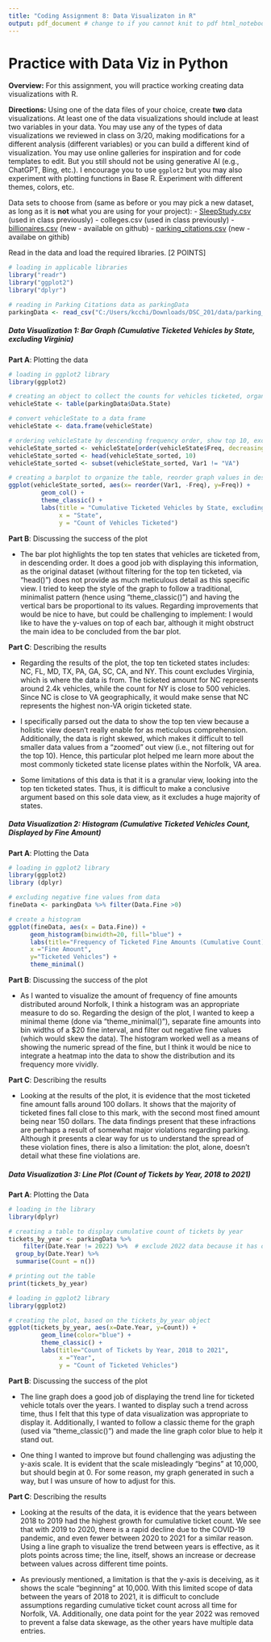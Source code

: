 ---
title: "Coding Assignment 8: Data Visualizaton in R"
output: pdf_document # change to if you cannot knit to pdf html_notebook
---

# Practice with Data Viz in Python

**Overview:** For this assignment, you will practice working creating data visualizations with R. 

**Directions:** Using one of the data files of your choice, create **two** data visualizations. At least one of the data visualizations should include at least two variables in your data. You may use any of the types of data visualizations we reviewed in class on 3/20, making modifications for a different analysis (different variables) or you can build a different kind of visualization. You may use online galleries for inspiration and for code templates to edit. But you still should not be using generative AI (e.g., ChatGPT, Bing, etc.). I encourage you to use `ggplot2` but you may also experiment with plotting functions in Base R. Experiment with different themes, colors, etc. 

Data sets to choose from (same as before or you may pick a new dataset, as long as it is **not** what you are using for your project):
- [SleepStudy.csv](https://www.rdocumentation.org/packages/Lock5withR/versions/1.2.2/topics/SleepStudy) (used in class previously)
- colleges.csv (used in class previously)
- [billionaires.csv](https://corgis-edu.github.io/corgis/csv/billionaires/) (new - available on github)
- [parking_citations.csv](https://corgis-edu.github.io/corgis/csv/parking_citations/) (new - availabe on githib)

Read in the data and load the required libraries. [2 POINTS]
```{r setup, warning=FALSE}
# loading in applicable libraries
library("readr")
library("ggplot2")
library("dplyr")

# reading in Parking Citations data as parkingData
parkingData <- read_csv("C:/Users/kcchi/Downloads/DSC_201/data/parking_citations.csv")
```


##### Data Visualization 1: Bar Graph (Cumulative Ticketed Vehicles by State, excluding Virginia)


**Part A**: Plotting the data
```{r bar graph}
# loading in ggplot2 library
library(ggplot2)

# creating an object to collect the counts for vehicles ticketed, organized by state
vehicleState <- table(parkingData$Data.State)

# convert vehicleState to a data frame
vehicleState <- data.frame(vehicleState)

# ordering vehicleState by descending frequency order, show top 10, exclude VA
vehicleState_sorted <- vehicleState[order(vehicleState$Freq, decreasing = TRUE), ] 
vehicleState_sorted <- head(vehicleState_sorted, 10)
vehicleState_sorted <- subset(vehicleState_sorted, Var1 != "VA")

# creating a barplot to organize the table, reorder graph values in descending order
ggplot(vehicleState_sorted, aes(x= reorder(Var1, -Freq), y=Freq)) +
         geom_col() +
         theme_classic() +
         labs(title = "Cumulative Ticketed Vehicles by State, excluding VA", 
              x = "State", 
              y = "Count of Vehicles Ticketed")
```

**Part B**: Discussing the success of the plot

- The bar plot highlights the top ten states that vehicles are ticketed from, in descending order. It does a good job with displaying this information, as the original dataset (without filtering for the top ten ticketed, via "head()") does not provide as much meticulous detail as this specific view. I tried to keep the style of the graph to follow a traditional, minimalist pattern (hence using "theme_classic()") and having the vertical bars be proportional to its values. Regarding improvements that would be nice to have, but could be challenging to implement: I would like to have the y-values on top of each bar, although it might obstruct the main idea to be concluded from the bar plot.

**Part C**: Describing the results

- Regarding the results of the plot, the top ten ticketed states includes: NC, FL, MD, TX, PA, GA, SC, CA, and NY. This count excludes Virginia, which is where the data is from. The ticketed amount for NC represents around 2.4k vehicles, while the count for NY is close to 500 vehicles. Since NC is close to VA geographically, it would make sense that NC represents the highest non-VA origin ticketed state. 

- I specifically parsed out the data to show the top ten view because a holistic view doesn't really enable for as meticulous comprehension. Additionally, the data is right skewed, which makes it difficult to tell smaller data values from a "zoomed" out view (i.e., not filtering out for the top 10). Hence, this particular plot helped me learn more about the most commonly ticketed state license plates within the Norfolk, VA area.

- Some limitations of this data is that it is a granular view, looking into the top ten ticketed states. Thus, it is difficult to make a conclusive argument based on this sole data view, as it excludes a huge majority of states.

##### Data Visualization 2: Histogram (Cumulative Ticketed Vehicles Count, Displayed by Fine Amount)

**Part A**: Plotting the Data
```{r histogram, warn.conflicts=FALSE}
# loading in ggplot2 library
library(ggplot2)
library (dplyr)

# excluding negative fine values from data
fineData <- parkingData %>% filter(Data.Fine >0)

# create a histogram
ggplot(fineData, aes(x = Data.Fine)) +
      geom_histogram(binwidth=20, fill="blue") +
      labs(title="Frequency of Ticketed Fine Amounts (Cumulative Count)",
      x ="Fine Amount",
      y="Ticketed Vehicles") +
      theme_minimal()
```

**Part B**: Discussing the success of the plot

- As I wanted to visualize the amount of frequency of fine amounts distributed around Norfolk, I think a histogram was an appropriate measure to do so. Regarding the design of the plot, I wanted to keep a minimal theme (done via "theme_minimal()"), separate fine amounts into bin widths of a $20 fine interval, and filter out negative fine values (which would skew the data). The histogram worked well as a means of showing the numeric spread of the fine, but I think it would be nice to integrate a heatmap into the data to show the distribution and its frequency more vividly.

**Part C**: Describing the results

- Looking at the results of the plot, it is evidence that the most ticketed fine amount falls around 100 dollars. It shows that the majority of ticketed fines fall close to this mark, with the second most fined amount being near 150 dollars. The data findings present that these infractions are perhaps a result of somewhat major violations regarding parking. Although it presents a clear way for us to understand the spread of these violation fines, there is also a limitation: the plot, alone, doesn't detail what these fine violations are.

##### Data Visualization 3: Line Plot (Count of Tickets by Year, 2018 to 2021)


**Part A**: Plotting the Data
```{r line plot data prep}
# loading in the library
library(dplyr)

# creating a table to display cumulative count of tickets by year
tickets_by_year <- parkingData %>%
    filter(Date.Year != 2022) %>%  # exclude 2022 data because it has one entry
  group_by(Date.Year) %>%
  summarise(Count = n())

# printing out the table
print(tickets_by_year)
```

```{r line plot}
# loading in ggplot2 library
library(ggplot2)

# creating the plot, based on the tickets_by_year object
ggplot(tickets_by_year, aes(x=Date.Year, y=Count)) +
         geom_line(color="blue") + 
         theme_classic() +
         labs(title="Count of Tickets by Year, 2018 to 2021", 
              x ="Year", 
              y = "Count of Ticketed Vehicles")
```

**Part B**: Discussing the success of the plot

- The line graph does a good job of displaying the trend line for ticketed vehicle totals over the years. I wanted to display such a trend across time, thus I felt that this type of data visualization was appropriate to display it. Additionally, I wanted to follow a classic theme for the graph (used via "theme_classic()") and made the line graph color blue to help it stand out.

- One thing I wanted to improve but found challenging was adjusting the y-axis scale. It is evident that the scale misleadingly "begins" at 10,000, but should begin at 0. For some reason, my graph generated in such a way, but I was unsure of how to adjust for this.

**Part C**: Describing the results

- Looking at the results of the data, it is evidence that the years between 2018 to 2019 had the highest growth for cumulative ticket count. We see that with 2019 to 2020, there is a rapid decline due to the COVID-19 pandemic, and even fewer between 2020 to 2021 for a similar reason. Using a line graph to visualize the trend between years is effective, as it plots points across time; the line, itself, shows an increase or decrease between values across different time points. 

- As previously mentioned, a limitation is that the y-axis is deceiving, as it shows the scale "beginning" at 10,000. With this limited scope of data between the years of 2018 to 2021, it is difficult to conclude assumptions regarding cumulative ticket count across all time for Norfolk, VA. Additionally, one data point for the year 2022 was removed to prevent a false data skewage, as the other years have multiple data entries.


